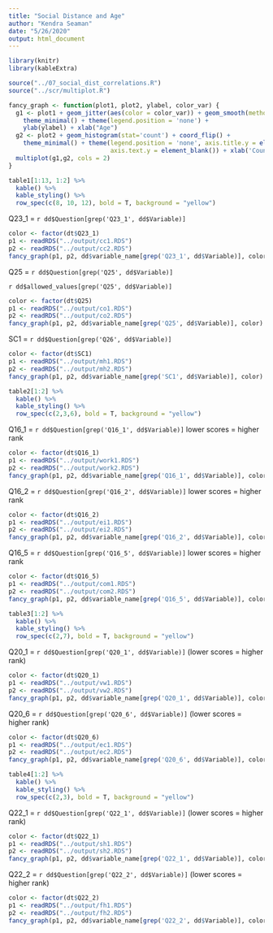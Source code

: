 ```yaml
---
title: "Social Distance and Age"
author: "Kendra Seaman"
date: "5/26/2020"
output: html_document
---
```


```r
library(knitr)
library(kableExtra)
```

```r
source("../07_social_dist_correlations.R")
source("../scr/multiplot.R")

fancy_graph <- function(plot1, plot2, ylabel, color_var) {
  g1 <- plot1 + geom_jitter(aes(color = color_var)) + geom_smooth(method=lm, color = "black") +
    theme_minimal() + theme(legend.position = 'none') +
    ylab(ylabel) + xlab("Age")
  g2 <- plot2 + geom_histogram(stat='count') + coord_flip() + 
    theme_minimal() + theme(legend.position = 'none', axis.title.y = element_blank(), 
                            axis.text.y = element_blank()) + xlab('Count') 
  multiplot(g1,g2, cols = 2)
}
```

```r
table1[1:13, 1:2] %>%
  kable() %>%
  kable_styling() %>%
  row_spec(c(8, 10, 12), bold = T, background = "yellow")
```

Q23_1 = `r dd$Question[grep('Q23_1', dd$Variable)]`

```r
color <- factor(dt$Q23_1)
p1 <- readRDS("../output/cc1.RDS")
p2 <- readRDS("../output/cc2.RDS")
fancy_graph(p1, p2, dd$variable_name[grep('Q23_1', dd$Variable)], color)
```

Q25 = `r dd$Question[grep('Q25', dd$Variable)]`

`r dd$allowed_values[grep('Q25', dd$Variable)]`

```r
color <- factor(dt$Q25)
p1 <- readRDS("../output/co1.RDS")
p2 <- readRDS("../output/co2.RDS")
fancy_graph(p1, p2, dd$variable_name[grep('Q25', dd$Variable)], color)
```

SC1 = `r dd$Question[grep('Q26', dd$Variable)]` 

```r
color <- factor(dt$SC1)
p1 <- readRDS("../output/mh1.RDS")
p2 <- readRDS("../output/mh2.RDS")
fancy_graph(p1, p2, dd$variable_name[grep('SC1', dd$Variable)], color)
```

```r
table2[1:2] %>%
  kable() %>%
  kable_styling() %>%
  row_spec(c(2,3,6), bold = T, background = "yellow")
```

Q16_1 = `r dd$Question[grep('Q16_1', dd$Variable)]` 
lower scores = higher rank

```r
color <- factor(dt$Q16_1)
p1 <- readRDS("../output/work1.RDS")
p2 <- readRDS("../output/work2.RDS")
fancy_graph(p1, p2, dd$variable_name[grep('Q16_1', dd$Variable)], color)
```

Q16_2 = `r dd$Question[grep('Q16_2', dd$Variable)]` 
lower scores = higher rank

```r
color <- factor(dt$Q16_2)
p1 <- readRDS("../output/ei1.RDS")
p2 <- readRDS("../output/ei2.RDS")
fancy_graph(p1, p2, dd$variable_name[grep('Q16_2', dd$Variable)], color)
```

Q16_5 = `r dd$Question[grep('Q16_5', dd$Variable)]` 
lower scores = higher rank

```r
color <- factor(dt$Q16_5)
p1 <- readRDS("../output/com1.RDS")
p2 <- readRDS("../output/com2.RDS")
fancy_graph(p1, p2, dd$variable_name[grep('Q16_5', dd$Variable)], color)
```

```r
table3[1:2] %>%
  kable() %>%
  kable_styling() %>%
  row_spec(c(2,7), bold = T, background = "yellow")
```


Q20_1 = `r dd$Question[grep('Q20_1', dd$Variable)]` 
(lower scores = higher rank)

```r
color <- factor(dt$Q20_1)
p1 <- readRDS("../output/vw1.RDS")
p2 <- readRDS("../output/vw2.RDS")
fancy_graph(p1, p2, dd$variable_name[grep('Q20_1', dd$Variable)], color)
```

Q20_6 = `r dd$Question[grep('Q20_6', dd$Variable)]` 
(lower scores = higher rank)

```r
color <- factor(dt$Q20_6)
p1 <- readRDS("../output/ec1.RDS")
p2 <- readRDS("../output/ec2.RDS")
fancy_graph(p1, p2, dd$variable_name[grep('Q20_6', dd$Variable)], color)
```

```r
table4[1:2] %>%
  kable() %>%
  kable_styling() %>%
  row_spec(c(2,3), bold = T, background = "yellow")
```

Q22_1 = `r dd$Question[grep('Q22_1', dd$Variable)]` 
(lower scores = higher rank)

```r
color <- factor(dt$Q22_1)
p1 <- readRDS("../output/sh1.RDS")
p2 <- readRDS("../output/sh2.RDS")
fancy_graph(p1, p2, dd$variable_name[grep('Q22_1', dd$Variable)], color)
```


Q22_2 = `r dd$Question[grep('Q22_2', dd$Variable)]` 
(lower scores = higher rank)

```r
color <- factor(dt$Q22_2)
p1 <- readRDS("../output/fh1.RDS")
p2 <- readRDS("../output/fh2.RDS")
fancy_graph(p1, p2, dd$variable_name[grep('Q22_2', dd$Variable)], color)
```